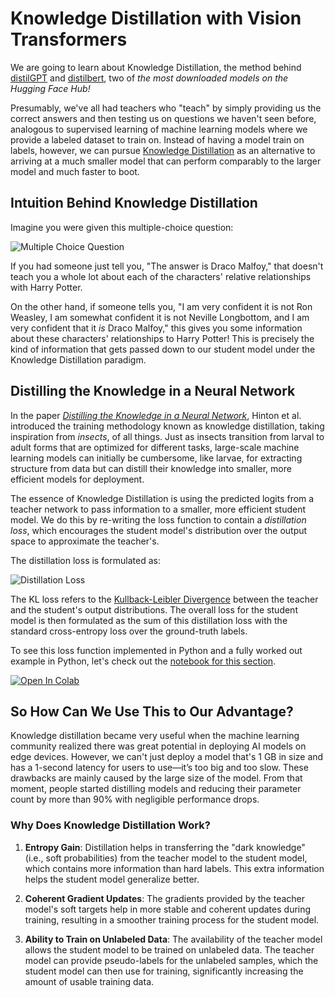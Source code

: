 # Knowledge Distillation with Vision Transformers

We are going to learn about Knowledge Distillation, the method behind [distilGPT](https://huggingface.co/distilgpt2) and [distilbert](https://huggingface.co/distilbert-base-uncased-finetuned-sst-2-english), two of *the most downloaded models on the Hugging Face Hub!*

Presumably, we've all had teachers who "teach" by simply providing us the correct answers and then testing us on questions we haven't seen before, analogous to supervised learning of machine learning models where we provide a labeled dataset to train on. Instead of having a model train on labels, however, we can pursue [Knowledge Distillation](https://arxiv.org/abs/1503.02531) as an alternative to arriving at a much smaller model that can perform comparably to the larger model and much faster to boot.

## Intuition Behind Knowledge Distillation

Imagine you were given this multiple-choice question:

![Multiple Choice Question](https://huggingface.co/datasets/hf-vision/course-assets/resolve/main/multiple-choice-question.png)

If you had someone just tell you, "The answer is Draco Malfoy," that doesn't teach you a whole lot about each of the characters' relative relationships with Harry Potter.

On the other hand, if someone tells you, "I am very confident it is not Ron Weasley, I am somewhat confident it is not Neville Longbottom, and I am very confident that it *is* Draco Malfoy," this gives you some information about these characters' relationships to Harry Potter! This is precisely the kind of information that gets passed down to our student model under the Knowledge Distillation paradigm.

## Distilling the Knowledge in a Neural Network

In the paper [*Distilling the Knowledge in a Neural Network*](https://arxiv.org/abs/1503.02531), Hinton et al. introduced the training methodology known as knowledge distillation, taking inspiration from *insects*, of all things. Just as insects transition from larval to adult forms that are optimized for different tasks, large-scale machine learning models can initially be cumbersome, like larvae, for extracting structure from data but can distill their knowledge into smaller, more efficient models for deployment.

The essence of Knowledge Distillation is using the predicted logits from a teacher network to pass information to a smaller, more efficient student model. We do this by re-writing the loss function to contain a *distillation loss*, which encourages the student model's distribution over the output space to approximate the teacher's.

The distillation loss is formulated as:

![Distillation Loss](https://huggingface.co/datasets/hf-vision/course-assets/resolve/main/KL-Loss.png)

The KL loss refers to the [Kullback-Leibler Divergence](https://en.wikipedia.org/wiki/Kullback–Leibler_divergence) between the teacher and the student's output distributions. The overall loss for the student model is then formulated as the sum of this distillation loss with the standard cross-entropy loss over the ground-truth labels.

To see this loss function implemented in Python and a fully worked out example in Python, let's check out the [notebook for this section](https://github.com/johko/computer-vision-course/blob/main/notebooks/Unit%203%20-%20Vision%20Transformers/KnowledgeDistillation.ipynb).

<a target="_blank" href="https://colab.research.google.com/github/johko/computer-vision-course/blob/main/notebooks/Unit%203%20-%20Vision%20Transformers/KnowledgeDistillation.ipynb">
  <img src="https://colab.research.google.com/assets/colab-badge.svg" alt="Open In Colab"/>
</a>

## So How Can We Use This to Our Advantage?

Knowledge distillation became very useful when the machine learning community realized there was great potential in deploying AI models on edge devices. However, we can't just deploy a model that's 1 GB in size and has a 1-second latency for users to use—it’s too big and too slow. These drawbacks are mainly caused by the large size of the model. From that moment, people started distilling models and reducing their parameter count by more than 90% with negligible performance drops.

### Why Does Knowledge Distillation Work?

1. **Entropy Gain**: Distillation helps in transferring the "dark knowledge" (i.e., soft probabilities) from the teacher model to the student model, which contains more information than hard labels. This extra information helps the student model generalize better.

2. **Coherent Gradient Updates**: The gradients provided by the teacher model's soft targets help in more stable and coherent updates during training, resulting in a smoother training process for the student model.

3. **Ability to Train on Unlabeled Data**: The availability of the teacher model allows the student model to be trained on unlabeled data. The teacher model can provide pseudo-labels for the unlabeled samples, which the student model can then use for training, significantly increasing the amount of usable training data.
